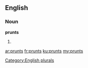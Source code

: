 ==English==

===Noun===
'''prunts'''

# {{plural of|[[prunt]]}}

[[Category:English plurals]]

[[ar:prunts]]
[[fr:prunts]]
[[ku:prunts]]
[[my:prunts]]